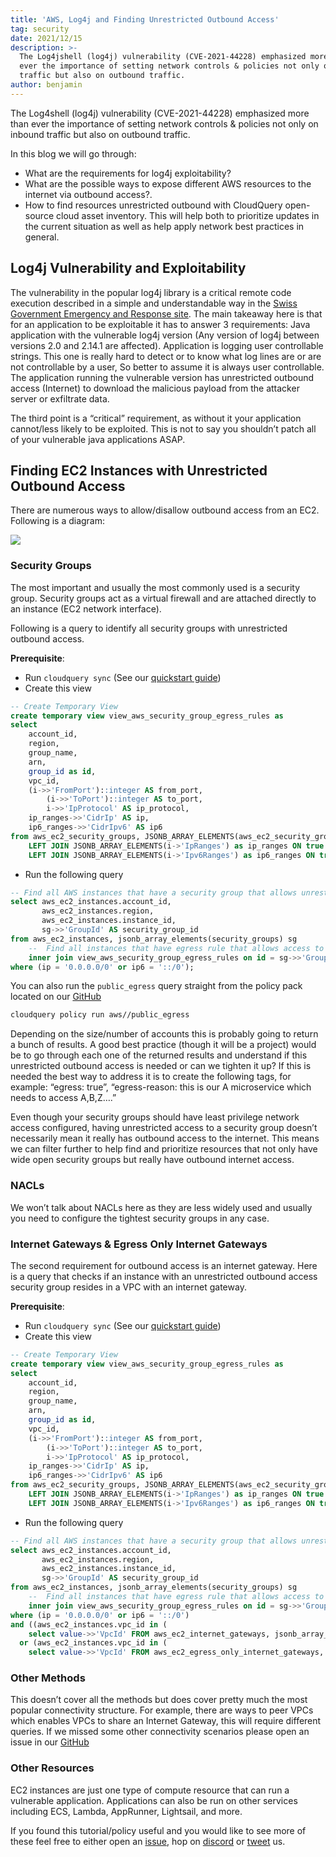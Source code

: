 ```yaml
---
title: 'AWS, Log4j and Finding Unrestricted Outbound Access'
tag: security
date: 2021/12/15
description: >-
  The Log4jshell (log4j) vulnerability (CVE-2021-44228) emphasized more than
  ever the importance of setting network controls & policies not only on inbound
  traffic but also on outbound traffic.
author: benjamin
---
```



<BlogHeader/>

The Log4shell (log4j) vulnerability (CVE-2021-44228) emphasized more than ever the importance of setting network controls & policies not only on inbound traffic but also on outbound traffic.

In this blog we will go through:

- What are the requirements for log4j exploitability?
- What are the possible ways to expose different AWS resources to the internet via outbound access?.
- How to find resources unrestricted outbound with CloudQuery open-source cloud asset inventory. This will help both to prioritize updates in the current situation as well as help apply network best practices in general.

## Log4j Vulnerability and Exploitability

The vulnerability in the popular log4j library is a critical remote code execution described in a simple and understandable way in the [Swiss Government Emergency and Response site](https://www.govcert.ch/blog/zero-day-exploit-targeting-popular-java-library-log4j/). The main takeaway here is that for an application to be exploitable it has to answer 3 requirements:
Java application with the vulnerable log4j version (Any version of log4j between versions 2.0 and 2.14.1 are affected).
Application is logging user controllable strings. This one is really hard to detect or to know what log lines are or are not controllable by a user, So better to assume it is always user controllable.
The application running the vulnerable version has unrestricted outbound access (Internet) to download the malicious payload from the attacker server or exfiltrate data.

The third point is a “critical” requirement, as without it your application cannot/less likely to be exploited. This is not to say you shouldn’t patch all of your vulnerable java applications ASAP.

## Finding EC2 Instances with Unrestricted Outbound Access

There are numerous ways to allow/disallow outbound access from an EC2. Following is a diagram:

![](/images/blog/outbound-architecture.png)

### Security Groups

The most important and usually the most commonly used is a security group. Security groups act as a virtual firewall and are attached directly to an instance (EC2 network interface).

Following is a query to identify all security groups with unrestricted outbound access.

**Prerequisite**:

- Run `cloudquery sync` (See our [quickstart guide](https://www.cloudquery.io/docs/quickstart))
- Create this view

```sql copy
-- Create Temporary View
create temporary view view_aws_security_group_egress_rules as
select
    account_id,
    region,
    group_name,
    arn,
    group_id as id,
    vpc_id,
    (i->>'FromPort')::integer AS from_port,
        (i->>'ToPort')::integer AS to_port,
        i->>'IpProtocol' AS ip_protocol,
    ip_ranges->>'CidrIp' AS ip,
    ip6_ranges->>'CidrIpv6' AS ip6
from aws_ec2_security_groups, JSONB_ARRAY_ELEMENTS(aws_ec2_security_groups.ip_permissions_egress) as i
    LEFT JOIN JSONB_ARRAY_ELEMENTS(i->'IpRanges') as ip_ranges ON true
    LEFT JOIN JSONB_ARRAY_ELEMENTS(i->'Ipv6Ranges') as ip6_ranges ON true;
```

- Run the following query

```sql copy
-- Find all AWS instances that have a security group that allows unrestricted egress
select aws_ec2_instances.account_id, 
       aws_ec2_instances.region, 
       aws_ec2_instances.instance_id, 
       sg->>'GroupId' AS security_group_id 
from aws_ec2_instances, jsonb_array_elements(security_groups) sg
    --  Find all instances that have egress rule that allows access to all ip addresses
    inner join view_aws_security_group_egress_rules on id = sg->>'GroupId'
where (ip = '0.0.0.0/0' or ip6 = '::/0');
```

You can also run the `public_egress` query straight from the policy pack located on our [GitHub](https://github.com/cloudquery/cloudquery/tree/main/plugins/source/aws/policies)

```bash copy
cloudquery policy run aws//public_egress
```

Depending on the size/number of accounts this is probably going to return a bunch of results. A good best practice (though it will be a project) would be to go through each one of the returned results and understand if this unrestricted outbound access is needed or can we tighten it up? If this is needed the best way to address it is to create the following tags, for example: “egress: true”, “egress-reason: this is our A microservice which needs to access A,B,Z….”

Even though your security groups should have least privilege network access configured, having unrestricted access to a security group doesn’t necessarily mean it really has outbound access to the internet. This means we can filter further to help find and prioritize resources that not only have wide open security groups but really have outbound internet access.

### NACLs

We won’t talk about NACLs here as they are less widely used and usually you need to configure the tightest security groups in any case.

### Internet Gateways & Egress Only Internet Gateways

The second requirement for outbound access is an internet gateway. Here is a query that checks if an instance with an unrestricted outbound access security group resides in a VPC with an internet gateway.

**Prerequisite**:

- Run `cloudquery sync` (See our [quickstart guide](https://www.cloudquery.io/docs/quickstart))
- Create this view

```sql copy
-- Create Temporary View
create temporary view view_aws_security_group_egress_rules as
select
    account_id,
    region,
    group_name,
    arn,
    group_id as id,
    vpc_id,
    (i->>'FromPort')::integer AS from_port,
        (i->>'ToPort')::integer AS to_port,
        i->>'IpProtocol' AS ip_protocol,
    ip_ranges->>'CidrIp' AS ip,
    ip6_ranges->>'CidrIpv6' AS ip6
from aws_ec2_security_groups, JSONB_ARRAY_ELEMENTS(aws_ec2_security_groups.ip_permissions_egress) as i
    LEFT JOIN JSONB_ARRAY_ELEMENTS(i->'IpRanges') as ip_ranges ON true
    LEFT JOIN JSONB_ARRAY_ELEMENTS(i->'Ipv6Ranges') as ip6_ranges ON true;
```

- Run the following query

```sql copy
-- Find all AWS instances that have a security group that allows unrestricted egress, and are in a VPC with an internet gateway
select aws_ec2_instances.account_id, 
       aws_ec2_instances.region, 
       aws_ec2_instances.instance_id, 
       sg->>'GroupId' AS security_group_id
from aws_ec2_instances, jsonb_array_elements(security_groups) sg
    --  Find all instances that have egress rule that allows access to all ip addresses
    inner join view_aws_security_group_egress_rules on id = sg->>'GroupId'
where (ip = '0.0.0.0/0' or ip6 = '::/0')
and ((aws_ec2_instances.vpc_id in (
    select value->>'VpcId' FROM aws_ec2_internet_gateways, jsonb_array_elements(aws_ec2_internet_gateways.attachments) AS value))
  or (aws_ec2_instances.vpc_id in (
    select value->>'VpcId' FROM aws_ec2_egress_only_internet_gateways, jsonb_array_elements(aws_ec2_egress_only_internet_gateways.attachments) AS value)));
```

### Other Methods

This doesn’t cover all the methods but does cover pretty much the most popular connectivity structure. For example, there are ways to peer VPCs which enables VPCs to share an Internet Gateway, this will require different queries. If we missed some other connectivity scenarios please open an issue in our [GitHub](https://github.com/cloudquery/cloudquery)

### Other Resources

EC2 instances are just one type of compute resource that can run a vulnerable application. Applications can also be run on other services including ECS, Lambda, AppRunner, Lightsail, and more.

If you found this tutorial/policy useful and you would like to see more of these feel free to either open an [issue](https://github.com/cloudquery/cloudquery), hop on [discord](https://www.cloudquery.io/discord) or [tweet](https://twitter.com/cloudqueryio) us.
